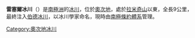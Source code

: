 {{coord|80|30|S|156|18|E|display=title}}

'''雷塞爾冰川'''（{{lang-en|Ramseier Glacier}}）是[[南極洲|南極洲]]的[[冰川|冰川]]，位於[[奧次地|奧次地]]，處於[[拉米奇山|拉米奇山]]以東，全長9公里，最終注入[[伯德冰川|伯德冰川]]，以冰川學家命名，現時由[[南極條約體系|南極條約體系]]管理。

{{DEFAULTSORT:Ramseier Glacier}}
[[Category:奧次地冰川|Category:奧次地冰川]]


{{OatesLand-geo-stub}}